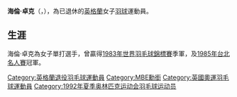 {{noteTA|G1=Badminton}}
{{MedalTableTop}}
{{MedalSport | 女子[[羽毛球|羽毛球]]}}
{{MedalCountry | {{ENG}}}}
{{MedalCompetition | [[歐洲羽毛球錦標賽|歐洲羽毛球錦標賽]]}}
{{MedalGold| [[1984年歐洲羽毛球錦標賽|1984年 普雷斯頓]] | 女子單打 }}
{{MedalGold| [[1986年歐洲羽毛球錦標賽|1986年 烏普薩拉]] | 女子單打 }}
{{MedalBronze| [[1990年歐洲羽毛球錦標賽|1990年 莫斯科]] | 女子單打 }}
{{MedalBottom}}
'''海倫·卓克'''{{MBE}}（{{lang-en|'''Helen Troke'''}}，{{bd|1964年|11月7日|||Troke, Helen}}），為已退休的[[英格蘭|英格蘭]]女子[[羽球|羽球]]運動員。

==生涯==
海倫·卓克為女子單打選手，曾贏得[[1983年世界羽毛球錦標賽|1983年世界羽毛球錦標賽]]季軍，及[[中華台北羽球公開賽|1985年台北名人賽]]冠軍。

{{Badminton-bio-stub}}

{{DEFAULTSORT:Troke, Helen}}
[[Category:英格蘭退役羽毛球運動員|Category:英格蘭退役羽毛球運動員]]
[[Category:MBE勳銜|Category:MBE勳銜]]
[[Category:英國奧運羽毛球運動員|Category:英國奧運羽毛球運動員]]
[[Category:1992年夏季奥林匹克运动会羽毛球运动员|Category:1992年夏季奥林匹克运动会羽毛球运动员]]